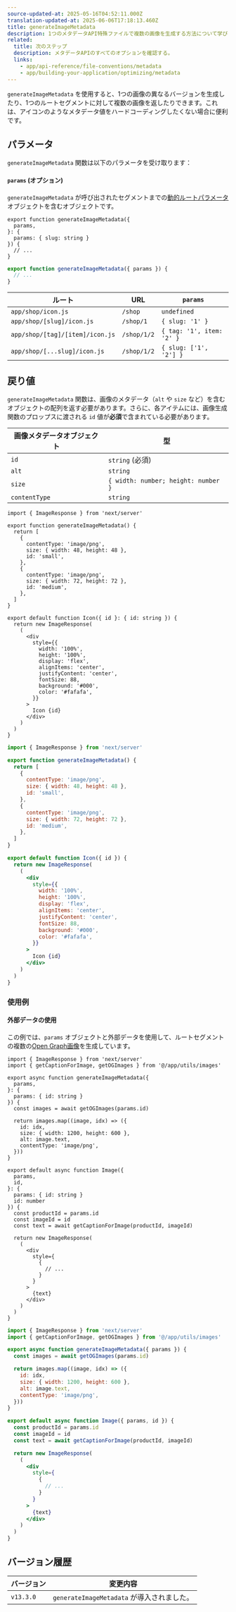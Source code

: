 ```yaml
---
source-updated-at: 2025-05-16T04:52:11.000Z
translation-updated-at: 2025-06-06T17:18:13.460Z
title: generateImageMetadata
description: 1つのメタデータAPI特殊ファイルで複数の画像を生成する方法について学びます。
related:
  title: 次のステップ
  description: メタデータAPIのすべてのオプションを確認する。
  links:
    - app/api-reference/file-conventions/metadata
    - app/building-your-application/optimizing/metadata
---
```


`generateImageMetadata` を使用すると、1つの画像の異なるバージョンを生成したり、1つのルートセグメントに対して複数の画像を返したりできます。これは、アイコンのようなメタデータ値をハードコーディングしたくない場合に便利です。

## パラメータ

`generateImageMetadata` 関数は以下のパラメータを受け取ります：

#### `params` (オプション)

`generateImageMetadata` が呼び出されたセグメントまでの[動的ルートパラメータ](/docs/app/building-your-application/routing/dynamic-routes)オブジェクトを含むオブジェクトです。

```tsx filename="icon.tsx" switcher
export function generateImageMetadata({
  params,
}: {
  params: { slug: string }
}) {
  // ...
}
```

```jsx filename="icon.js" switcher
export function generateImageMetadata({ params }) {
  // ...
}
```

| ルート                           | URL         | `params`                  |
| ------------------------------- | ----------- | ------------------------- |
| `app/shop/icon.js`              | `/shop`     | `undefined`               |
| `app/shop/[slug]/icon.js`       | `/shop/1`   | `{ slug: '1' }`           |
| `app/shop/[tag]/[item]/icon.js` | `/shop/1/2` | `{ tag: '1', item: '2' }` |
| `app/shop/[...slug]/icon.js`    | `/shop/1/2` | `{ slug: ['1', '2'] }`    |

## 戻り値

`generateImageMetadata` 関数は、画像のメタデータ（`alt` や `size` など）を含むオブジェクトの配列を返す必要があります。さらに、各アイテムには、画像生成関数のプロップスに渡される `id` 値が**必須**で含まれている必要があります。

| 画像メタデータオブジェクト | 型                                |
| --------------------- | ----------------------------------- |
| `id`                  | `string` (必須)                 |
| `alt`                 | `string`                            |
| `size`                | `{ width: number; height: number }` |
| `contentType`         | `string`                            |

```tsx filename="icon.tsx" switcher
import { ImageResponse } from 'next/server'

export function generateImageMetadata() {
  return [
    {
      contentType: 'image/png',
      size: { width: 48, height: 48 },
      id: 'small',
    },
    {
      contentType: 'image/png',
      size: { width: 72, height: 72 },
      id: 'medium',
    },
  ]
}

export default function Icon({ id }: { id: string }) {
  return new ImageResponse(
    (
      <div
        style={{
          width: '100%',
          height: '100%',
          display: 'flex',
          alignItems: 'center',
          justifyContent: 'center',
          fontSize: 88,
          background: '#000',
          color: '#fafafa',
        }}
      >
        Icon {id}
      </div>
    )
  )
}
```

```jsx filename="icon.js" switcher
import { ImageResponse } from 'next/server'

export function generateImageMetadata() {
  return [
    {
      contentType: 'image/png',
      size: { width: 48, height: 48 },
      id: 'small',
    },
    {
      contentType: 'image/png',
      size: { width: 72, height: 72 },
      id: 'medium',
    },
  ]
}

export default function Icon({ id }) {
  return new ImageResponse(
    (
      <div
        style={{
          width: '100%',
          height: '100%',
          display: 'flex',
          alignItems: 'center',
          justifyContent: 'center',
          fontSize: 88,
          background: '#000',
          color: '#fafafa',
        }}
      >
        Icon {id}
      </div>
    )
  )
}
```

### 使用例

#### 外部データの使用

この例では、`params` オブジェクトと外部データを使用して、ルートセグメントの複数の[Open Graph画像](/docs/app/api-reference/file-conventions/metadata/opengraph-image)を生成しています。

```tsx filename="app/products/[id]/opengraph-image.tsx" switcher
import { ImageResponse } from 'next/server'
import { getCaptionForImage, getOGImages } from '@/app/utils/images'

export async function generateImageMetadata({
  params,
}: {
  params: { id: string }
}) {
  const images = await getOGImages(params.id)

  return images.map((image, idx) => ({
    id: idx,
    size: { width: 1200, height: 600 },
    alt: image.text,
    contentType: 'image/png',
  }))
}

export default async function Image({
  params,
  id,
}: {
  params: { id: string }
  id: number
}) {
  const productId = params.id
  const imageId = id
  const text = await getCaptionForImage(productId, imageId)

  return new ImageResponse(
    (
      <div
        style={
          {
            // ...
          }
        }
      >
        {text}
      </div>
    )
  )
}
```

```jsx filename="app/products/[id]/opengraph-image.js" switcher
import { ImageResponse } from 'next/server'
import { getCaptionForImage, getOGImages } from '@/app/utils/images'

export async function generateImageMetadata({ params }) {
  const images = await getOGImages(params.id)

  return images.map((image, idx) => ({
    id: idx,
    size: { width: 1200, height: 600 },
    alt: image.text,
    contentType: 'image/png',
  }))
}

export default async function Image({ params, id }) {
  const productId = params.id
  const imageId = id
  const text = await getCaptionForImage(productId, imageId)

  return new ImageResponse(
    (
      <div
        style={
          {
            // ...
          }
        }
      >
        {text}
      </div>
    )
  )
}
```

## バージョン履歴

| バージョン   | 変更内容                             |
| --------- | ----------------------------------- |
| `v13.3.0` | `generateImageMetadata` が導入されました。 |
